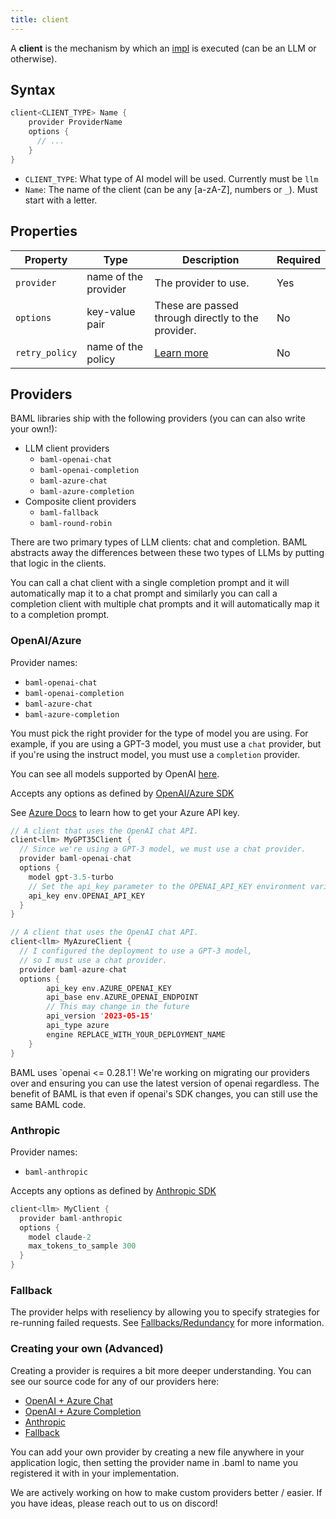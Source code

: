 ```yaml
---
title: client
---
```


A **client** is the mechanism by which an [impl](/v3/syntax/impl) is executed (can be an LLM or otherwise).

## Syntax

```rust
client<CLIENT_TYPE> Name {
    provider ProviderName
    options {
      // ...
    }
}
```

- `CLIENT_TYPE`: What type of AI model will be used. Currently must be `llm`
- `Name`: The name of the client (can be any [a-zA-Z], numbers or `_`). Must start with a letter.

## Properties

| Property       | Type                 | Description                                        | Required |
| -------------- | -------------------- | -------------------------------------------------- | -------- |
| `provider`     | name of the provider | The provider to use.                               | Yes      |
| `options`      | key-value pair       | These are passed through directly to the provider. | No       |
| `retry_policy` | name of the policy   | [Learn more](/v3/syntax/client/retry)              | No       |

## Providers

BAML libraries ship with the following providers (you can can also write your own!):

- LLM client providers
  - `baml-openai-chat`
  - `baml-openai-completion`
  - `baml-azure-chat`
  - `baml-azure-completion`
- Composite client providers
  - `baml-fallback`
  - `baml-round-robin`

There are two primary types of LLM clients: chat and completion. BAML abstracts
away the differences between these two types of LLMs by putting that logic in
the clients.

You can call a chat client with a single completion prompt and it will
automatically map it to a chat prompt and similarly you can call a completion
client with multiple chat prompts and it will automatically map it to a
completion prompt.

### OpenAI/Azure

Provider names:

- `baml-openai-chat`
- `baml-openai-completion`
- `baml-azure-chat`
- `baml-azure-completion`

You must pick the right provider for the type of model you are using. For example, if you are using a GPT-3 model, you must use a `chat` provider, but if you're using the instruct model, you must use a `completion` provider.

You can see all models supported by OpenAI [here](https://platform.openai.com/docs/models).

Accepts any options as defined by [OpenAI/Azure SDK](https://github.com/openai/openai-python/blob/9e6e1a284eeb2c20c05a03831e5566a4e9eaba50/src/openai/types/chat/completion_create_params.py#L28)

See [Azure Docs](https://learn.microsoft.com/en-us/azure/ai-services/openai/quickstart?tabs=command-line,python&pivots=programming-language-python#create-a-new-python-application) to learn how to get your Azure API key.

```rust
// A client that uses the OpenAI chat API.
client<llm> MyGPT35Client {
  // Since we're using a GPT-3 model, we must use a chat provider.
  provider baml-openai-chat
  options {
    model gpt-3.5-turbo
    // Set the api_key parameter to the OPENAI_API_KEY environment variable
    api_key env.OPENAI_API_KEY
  }
}

// A client that uses the OpenAI chat API.
client<llm> MyAzureClient {
  // I configured the deployment to use a GPT-3 model,
  // so I must use a chat provider.
  provider baml-azure-chat
  options {
        api_key env.AZURE_OPENAI_KEY
        api_base env.AZURE_OPENAI_ENDPOINT
        // This may change in the future
        api_version '2023-05-15'
        api_type azure
        engine REPLACE_WITH_YOUR_DEPLOYMENT_NAME
    }
}
```

<Warning>
  BAML uses `openai <= 0.28.1`! We're working on migrating our providers over
  and ensuring you can use the latest version of openai regardless. The benefit
  of BAML is that even if openai's SDK changes, you can still use the same BAML
  code.
</Warning>

### Anthropic

Provider names:

- `baml-anthropic`

Accepts any options as defined by [Anthropic SDK](https://github.com/anthropics/anthropic-sdk-python/blob/fc90c357176b67cfe3a8152bbbf07df0f12ce27c/src/anthropic/types/completion_create_params.py#L20)

```rust
client<llm> MyClient {
  provider baml-anthropic
  options {
    model claude-2
    max_tokens_to_sample 300
  }
}
```

### Fallback

The provider helps with reseliency by allowing you to specify strategies for re-running failed requests. See [Fallbacks/Redundancy](/v3/syntax/client/redundancy) for more information.

### Creating your own (Advanced)

Creating a provider is requires a bit more deeper understanding. You can see our source code for any of our providers here:

- [OpenAI + Azure Chat](https://github.com/BoundaryML/baml/blob/canary/clients/python/baml_core/registrations/providers/openai_chat_provider.py)
- [OpenAI + Azure Completion](https://github.com/BoundaryML/baml/blob/canary/clients/python/baml_core/registrations/providers/openai_completion_provider.py)
- [Anthropic](https://github.com/BoundaryML/baml/blob/canary/clients/python/baml_core/registrations/providers/anthropic_provider.py)
- [Fallback](https://github.com/BoundaryML/baml/blob/canary/clients/python/baml_core/registrations/providers/fallback_provider.py)

You can add your own provider by creating a new file anywhere in your application logic, then setting the provider name in .baml to name you registered it with in your implementation.

<Note>
  We are actively working on how to make custom providers better / easier. If
  you have ideas, please reach out to us on discord!
</Note>
